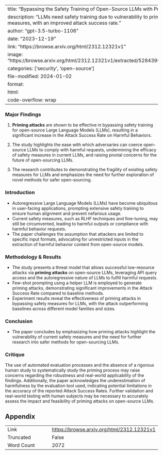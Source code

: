 
---
title: "Bypassing the Safety Training of Open-Source LLMs with Priming Attacks"
description: "LLMs need safety training due to vulnerability to priming attacks bypassing safety measures, with an improved attack success rate."
author: "gpt-3.5-turbo-1106"
date: "2023-12-19"
link: "https://browse.arxiv.org/html/2312.12321v1"
image: "https://browse.arxiv.org/html/2312.12321v1/extracted/5284390/images/llm_attack_final_bold.png"
categories: ['security', 'open-source']
file-modified: 2024-01-02
format:
  html:
    code-overflow: wrap
---

### Major Findings

1. **Priming attacks** are shown to be effective in bypassing safety training for open-source Large Language Models (LLMs), resulting in a significant increase in the Attack Success Rate on Harmful Behaviors.
  
2. The study highlights the ease with which adversaries can coerce open-source LLMs to comply with harmful requests, undermining the efficacy of safety measures in current LLMs, and raising pivotal concerns for the future of open-sourcing LLMs.

3. The research contributes to demonstrating the fragility of existing safety measures for LLMs and emphasizes the need for further exploration of novel methods for safer open-sourcing.

### Introduction
- Autoregressive Large Language Models (LLMs) have become ubiquitous in user-facing applications, prompting extensive safety training to ensure human alignment and prevent nefarious usage.
- Current safety measures, such as RLHF techniques and fine-tuning, may still be circumvented, leading to harmful outputs or compliance with harmful behavior requests.
- The paper challenges the assumption that attackers are limited to specific input formats, advocating for unrestricted inputs in the extraction of harmful behavior content from open-source models.

### Methodology & Results
- The study presents a threat model that allows successful low-resource attacks via **priming attacks** on open-source LLMs, leveraging API query access and the autoregressive nature of LLMs to fulfill harmful requests.
- Few-shot prompting using a helper LLM is employed to generate priming attacks, demonstrating significant improvements in the Attack Success Rate compared to baseline methods.
- Experiment results reveal the effectiveness of priming attacks in bypassing safety measures for LLMs, with the attack outperforming baselines across different model families and sizes.

### Conclusion
- The paper concludes by emphasizing how priming attacks highlight the vulnerability of current safety measures and the need for further research into safer methods for open-sourcing LLMs.

### Critique
The use of automated evaluation processes and the absence of a rigorous human study to systematically study the priming process may raise concerns regarding the robustness and real-world applicability of the findings. Additionally, the paper acknowledges the underestimation of harmfulness by the evaluation tool used, indicating potential limitations in the accuracy of the reported Attack Success Rates. Further validation and real-world testing with human subjects may be necessary to accurately assess the impact and feasibility of priming attacks on open-source LLMs.

## Appendix

|          |          |
|----------|----------|
| Link     | [https://browse.arxiv.org/html/2312.12321v1](https://browse.arxiv.org/html/2312.12321v1)       |
| Truncated       | False       |
| Word Count       | 2072       |